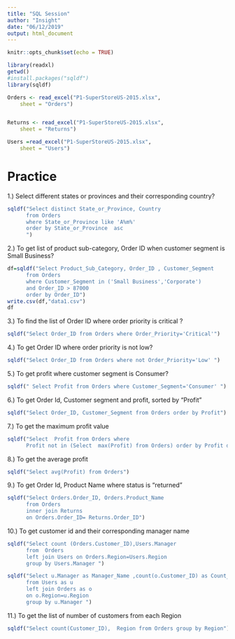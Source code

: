 ```yaml
---
title: "SQL Session"
author: "Insight"
date: "06/12/2019"
output: html_document
---
```


```r
knitr::opts_chunk$set(echo = TRUE)
```



```r
library(readxl)
getwd()
#install.packages("sqldf")
library(sqldf)

Orders <- read_excel("P1-SuperStoreUS-2015.xlsx", 
    sheet = "Orders")


Returns <- read_excel("P1-SuperStoreUS-2015.xlsx", 
    sheet = "Returns")

Users =read_excel("P1-SuperStoreUS-2015.xlsx", 
    sheet = "Users")
```




# Practice
1.)	Select different states or provinces  and their  corresponding country?

```r

sqldf("Select distinct State_or_Province, Country 
      from Orders
      where State_or_Province like 'A%m%'
      order by State_or_Province  asc
      ")
```


2.)	To get list of  product sub-category, Order ID 
when customer segment is Small Business?


```r
df=sqldf("Select Product_Sub_Category, Order_ID , Customer_Segment
      from Orders 
      where Customer_Segment in ('Small Business','Corporate')
      and Order_ID > 87000
      order by Order_ID")
write.csv(df,"data1.csv")
df
```

3.)	To find the list of Order ID where order priority is critical ?


```r
sqldf("Select Order_ID from Orders where Order_Priority='Critical'")
```

4.)	To get Order ID where order priority is not low?

```r
sqldf("Select Order_ID from Orders where not Order_Priority='Low' ")
```

5.)	To get profit where customer segment is Consumer?

```r
sqldf("	Select Profit from Orders where Customer_Segment='Consumer' ")
```

6.)	To get Order Id, Customer segment and profit, sorted by “Profit”

```r
sqldf("Select Order_ID, Customer_Segment from Orders order by Profit")
```

7.)	To get the maximum profit value 

```r
sqldf("Select  Profit from Orders where 
      Profit not in (Select  max(Profit) from Orders) order by Profit desc ")
```


8.)	To get the average profit

```r
sqldf("Select avg(Profit) from Orders")
```

9.)	To get Order Id, Product Name where status is “returned”

```r
sqldf("Select Orders.Order_ID, Orders.Product_Name 
      from Orders 
      inner join Returns 
      on Orders.Order_ID= Returns.Order_ID")
```

10.)	To get customer id and their corresponding manager name

```r
sqldf("Select count (Orders.Customer_ID),Users.Manager 
      from  Orders 
      left join Users on Orders.Region=Users.Region
      group by Users.Manager ")

```


```r
sqldf("Select u.Manager as Manager_Name ,count(o.Customer_ID) as Count_of_Customers
      from Users as u
      left join Orders as o
      on o.Region=u.Region
      group by u.Manager ")
```



11.)	To get the list of number of customers from each Region


```r
sqldf("Select count(Customer_ID),  Region from Orders group by Region")

```